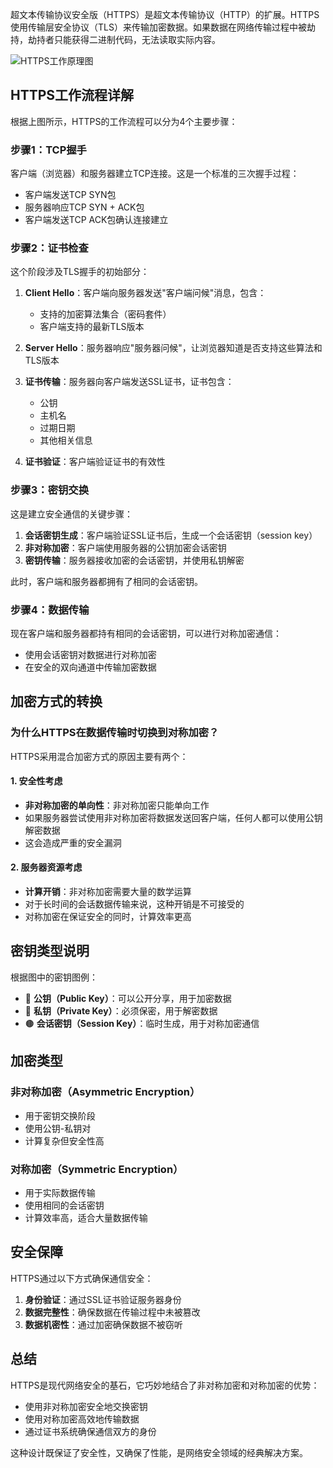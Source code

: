 超文本传输协议安全版（HTTPS）是超文本传输协议（HTTP）的扩展。HTTPS使用传输层安全协议（TLS）来传输加密数据。如果数据在网络传输过程中被劫持，劫持者只能获得二进制代码，无法读取实际内容。

![HTTPS工作原理图](https://assets.bytebytego.com/diagrams/0220-how-does-https-work.png)

## HTTPS工作流程详解

根据上图所示，HTTPS的工作流程可以分为4个主要步骤：

### 步骤1：TCP握手
客户端（浏览器）和服务器建立TCP连接。这是一个标准的三次握手过程：
- 客户端发送TCP SYN包
- 服务器响应TCP SYN + ACK包
- 客户端发送TCP ACK包确认连接建立

### 步骤2：证书检查
这个阶段涉及TLS握手的初始部分：

1. **Client Hello**：客户端向服务器发送"客户端问候"消息，包含：
   - 支持的加密算法集合（密码套件）
   - 客户端支持的最新TLS版本

2. **Server Hello**：服务器响应"服务器问候"，让浏览器知道是否支持这些算法和TLS版本

3. **证书传输**：服务器向客户端发送SSL证书，证书包含：
   - 公钥
   - 主机名
   - 过期日期
   - 其他相关信息

4. **证书验证**：客户端验证证书的有效性

### 步骤3：密钥交换
这是建立安全通信的关键步骤：

1. **会话密钥生成**：客户端验证SSL证书后，生成一个会话密钥（session key）
2. **非对称加密**：客户端使用服务器的公钥加密会话密钥
3. **密钥传输**：服务器接收加密的会话密钥，并使用私钥解密

此时，客户端和服务器都拥有了相同的会话密钥。

### 步骤4：数据传输
现在客户端和服务器都持有相同的会话密钥，可以进行对称加密通信：
- 使用会话密钥对数据进行对称加密
- 在安全的双向通道中传输加密数据

## 加密方式的转换

### 为什么HTTPS在数据传输时切换到对称加密？

HTTPS采用混合加密方式的原因主要有两个：

#### 1. 安全性考虑
- **非对称加密的单向性**：非对称加密只能单向工作
- 如果服务器尝试使用非对称加密将数据发送回客户端，任何人都可以使用公钥解密数据
- 这会造成严重的安全漏洞

#### 2. 服务器资源考虑
- **计算开销**：非对称加密需要大量的数学运算
- 对于长时间的会话数据传输来说，这种开销是不可接受的
- 对称加密在保证安全的同时，计算效率更高

## 密钥类型说明

根据图中的密钥图例：
- 🔵 **公钥（Public Key）**：可以公开分享，用于加密数据
- 🔴 **私钥（Private Key）**：必须保密，用于解密数据
- 🟤 **会话密钥（Session Key）**：临时生成，用于对称加密通信

## 加密类型

### 非对称加密（Asymmetric Encryption）
- 用于密钥交换阶段
- 使用公钥-私钥对
- 计算复杂但安全性高

### 对称加密（Symmetric Encryption）
- 用于实际数据传输
- 使用相同的会话密钥
- 计算效率高，适合大量数据传输

## 安全保障

HTTPS通过以下方式确保通信安全：

1. **身份验证**：通过SSL证书验证服务器身份
2. **数据完整性**：确保数据在传输过程中未被篡改
3. **数据机密性**：通过加密确保数据不被窃听

## 总结

HTTPS是现代网络安全的基石，它巧妙地结合了非对称加密和对称加密的优势：
- 使用非对称加密安全地交换密钥
- 使用对称加密高效地传输数据
- 通过证书系统确保通信双方的身份

这种设计既保证了安全性，又确保了性能，是网络安全领域的经典解决方案。
